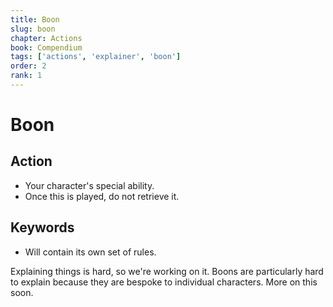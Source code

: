 ```yaml
---
title: Boon
slug: boon
chapter: Actions
book: Compendium
tags: ['actions', 'explainer', 'boon']
order: 2
rank: 1
---
```



# Boon

## Action

-   Your character's special ability.
-   Once this is played, do not retrieve it.

## Keywords

-   Will contain its own set of rules.

<Callout emoji="👷🛠️" heading="More Content is coming..." color="yellow.500">
    Explaining things is hard, so we're working on it. Boons are particularly
    hard to explain because they are bespoke to individual characters. More on
    this soon.
</Callout>
